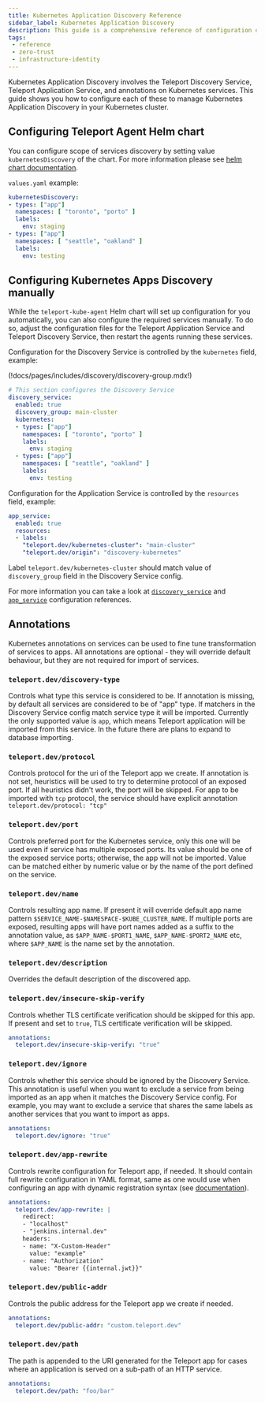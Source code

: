 ```yaml
---
title: Kubernetes Application Discovery Reference
sidebar_label: Kubernetes Application Discovery
description: This guide is a comprehensive reference of configuration options for automatically enrolling Kubernetes applications with Teleport.
tags:
 - reference
 - zero-trust
 - infrastructure-identity
---
```


Kubernetes Application Discovery involves the Teleport Discovery Service,
Teleport Application Service, and annotations on Kubernetes services. This guide
shows you how to configure each of these to manage Kubernetes Application
Discovery in your Kubernetes cluster.

## Configuring Teleport Agent Helm chart

You can configure scope of services discovery by setting value `kubernetesDiscovery` of the chart. For more information
please see [helm chart documentation](../../helm-reference/teleport-kube-agent.mdx).

`values.yaml` example:

```yaml
kubernetesDiscovery:
- types: ["app"]
  namespaces: [ "toronto", "porto" ]
  labels:
    env: staging
- types: ["app"]
  namespaces: [ "seattle", "oakland" ]
  labels:
    env: testing
```

## Configuring Kubernetes Apps Discovery manually

While the `teleport-kube-agent` Helm chart will set up configuration for you
automatically, you can also configure the required services manually. To do so,
adjust the configuration files for the Teleport Application Service and Teleport
Discovery Service, then restart the agents running these services.

Configuration for the Discovery Service is controlled by the `kubernetes` field,
example:

(!docs/pages/includes/discovery/discovery-group.mdx!)

```yaml
# This section configures the Discovery Service
discovery_service:
  enabled: true
  discovery_group: main-cluster
  kubernetes:
  - types: ["app"]
    namespaces: [ "toronto", "porto" ]
    labels:
      env: staging
  - types: ["app"]
    namespaces: [ "seattle", "oakland" ]
    labels:
      env: testing
```

Configuration for the Application Service is controlled by the `resources` field, example:

```yaml
app_service:
  enabled: true
  resources:
  - labels:
    "teleport.dev/kubernetes-cluster": "main-cluster"
    "teleport.dev/origin": "discovery-kubernetes"
```

Label `teleport.dev/kubernetes-cluster` should match value of `discovery_group` field in the Discovery Service config.

For more information you can take a look at [`discovery_service`](../../deployment/config.mdx) and [`app_service`](../../deployment/config.mdx) configuration references.

## Annotations

Kubernetes annotations on services can be used to fine tune transformation of services to apps.
All annotations are optional - they will override default behaviour, but they are not required for import of services.

### `teleport.dev/discovery-type`

Controls what type this service is considered to be. If annotation is missing,
by default all services are considered to be of "app" type. If matchers in the Discovery Service
config match service type it will be imported. Currently the only supported value is
`app`, which means Teleport application will be imported from this service. In the future there are plans to expand to database importing.

### `teleport.dev/protocol`

Controls protocol for the uri of the Teleport app we create. If annotation is not set,
heuristics will be used to try to determine protocol of an exposed port.
If all heuristics didn't work, the port will be skipped. For app to be imported with `tcp` protocol, the
service should have explicit annotation `teleport.dev/protocol: "tcp"`

### `teleport.dev/port`

Controls preferred port for the Kubernetes service, only this one will be used even if service
has multiple exposed ports. Its value should be one of the exposed service ports; otherwise, the app will not be imported.
Value can be matched either by numeric value or by the name of the port defined on the service.

### `teleport.dev/name`

Controls resulting app name. If present it will override default app name pattern
`$SERVICE_NAME-$NAMESPACE-$KUBE_CLUSTER_NAME`. If multiple ports are exposed, resulting apps will have port names added
as a suffix to the annotation value, as `$APP_NAME-$PORT1_NAME`, `$APP_NAME-$PORT2_NAME` etc, where `$APP_NAME` is the name
set by the annotation.

### `teleport.dev/description`

Overrides the default description of the discovered app.

### `teleport.dev/insecure-skip-verify`

Controls whether TLS certificate verification should be skipped for this app.
If present and set to `true`, TLS certificate verification will be skipped.

```yaml
annotations:
  teleport.dev/insecure-skip-verify: "true"
```

### `teleport.dev/ignore`

Controls whether this service should be ignored by the Discovery Service.
This annotation is useful when you want to exclude a service from being imported as an app
when it matches the Discovery Service config. For example, you may want to exclude a service
that shares the same labels as another services that you want to import as apps.

```yaml
annotations:
  teleport.dev/ignore: "true"
```

### `teleport.dev/app-rewrite`

Controls rewrite configuration for Teleport app, if needed. It should
contain full rewrite configuration in YAML format, same as one would use when configuring an app with dynamic registration syntax (see [documentation](../../../enroll-resources/application-access/guides/connecting-apps.mdx)).

```yaml
annotations:
  teleport.dev/app-rewrite: |
    redirect:
    - "localhost"
    - "jenkins.internal.dev"
    headers:
    - name: "X-Custom-Header"
      value: "example"
    - name: "Authorization"
      value: "Bearer {{internal.jwt}}"
```

### `teleport.dev/public-addr`

Controls the public address for the Teleport app we create if needed.

```yaml
annotations:
  teleport.dev/public-addr: "custom.teleport.dev"
```

### `teleport.dev/path`

The path is appended to the URI generated for the Teleport app for cases where
an application is served on a sub-path of an HTTP service.

```yaml
annotations:
  teleport.dev/path: "foo/bar"
```
